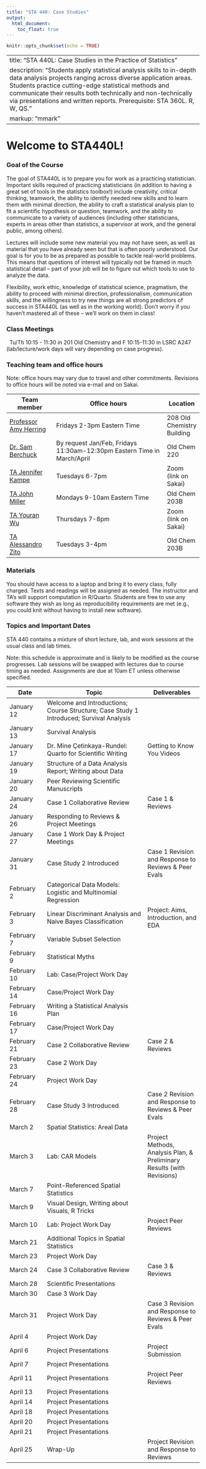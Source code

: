 ```yaml
---
title: "STA 440: Case Studies"
output: 
  html_document:
    toc_float: true
---
```


```r
knitr::opts_chunk$set(echo = TRUE)
```

---
title: "STA 440L: Case Studies in the Practice of Statistics"
description: "Students apply statistical analysis skills to in-depth data analysis projects ranging across diverse application areas. Students practice cutting-edge statistical methods and communicate their results both technically and non-technically via presentations and written reports. Prerequisite: STA 360L. R, W, QS."
markup: "mmark"
---



# Welcome to STA440L!

### Goal of the Course

The goal of STA440L is to prepare you for work as a practicing statistician. Important skills required of practicing statisticians (in addition to having a great set of tools in the statistics toolbox!) include creativity, critical thinking, teamwork, the ability to identify needed new skills and to learn them with minimal direction, the ability to craft a statistical analysis plan to fit a scientific hypothesis or question, teamwork, and the ability to communicate to a variety of audiences (including other statisticians, experts in areas other than statistics, a supervisor at work, and the general public, among others). 

Lectures will include some new material you may not have seen, as well as material that you have already seen but that is often poorly understood. Our goal is for you to be as prepared as possible to tackle real-world problems. This means that questions of interest will typically not be framed in much statistical detail -- part of your job will be to figure out which tools to use to analyze the data. 

Flexibility, work ethic, knowledge of statistical science, pragmatism, the ability to proceed with minimal direction, professionalism, communication skills, and the willingness to try new things are all strong predictors of success in STA440L (as well as in the working world). Don't worry if you haven't mastered all of these -- we'll work on them in class! 

### Class Meetings


<font color="#6CA0DC"><i class="fas fa-calendar-alt fa-lg"></i></font> &nbsp; Tu/Th 10:15 - 11:30 in 201 Old Chemistry and F 10:15-11:30 in LSRC A247 (lab/lecture/work days will vary depending on case progress).


### Teaching team and office hours 


Note: office hours may vary due to travel and other commitments. Revisions to office hours will be noted via e-mail and on Sakai. 

| Team member | Office hours | Location |
| ----------  | -------------------------| ---- |
| [Professor Amy Herring](https://stat.duke.edu/people/amy-h-herring)  <a href="mailto:amy.herring@duke.edu" title="email"><i class="fa fa-envelope"></i></a> &nbsp;  | Fridays 2-3pm Eastern Time | 208 Old Chemistry Building |
| [Dr. Sam Berchuck](https://sites.duke.edu/sib2/)  <a href="mailto:sib2@duke.edu" title="email"><i class="fa fa-envelope"></i></a> &nbsp;  | By request Jan/Feb, Fridays 11:30am-12:30pm Eastern Time in March/April | Old Chem 220 |
| [TA Jennifer Kampe](https://scholars.duke.edu/person/jennifer.kampe)  <a href="mailto:jennifer.kampe@duke.edu" title="email"><i class="fa fa-envelope"></i></a> &nbsp;  | Tuesdays 6-7pm | Zoom (link on Sakai) |
| [TA John Miller](https://scholars.duke.edu/person/john.joshua.miller)  <a href="mailto:john.joshua.miller@duke.edu" title="email"><i class="fa fa-envelope"></i></a> &nbsp; | Mondays 9-10am Eastern Time | Old Chem 203B |
|  [TA Youran Wu](https://scholars.duke.edu/person/youran.wu)  <a href="mailto:youran.wu@duke.edu" title="email"><i class="fa fa-envelope"></i></a> &nbsp; | Thursdays 7-8pm | Zoom (link on Sakai) | 
| [TA Alessandro Zito](https://scholars.duke.edu/person/alessandro.zito)  <a href="mailto:alessandro.zito@duke.edu" title="email"><i class="fa fa-envelope"></i></a> &nbsp; | Tuesdays 3-4pm | Old Chem 203B  |
 
                  


### Materials

You should have access to a laptop and bring it to every class, fully charged. Texts and readings will be assigned as needed. The instructor and TA's will support computation in R/Quarto. Students are free to use any software they wish as long as reproducibility requirements are met (e.g., you could knit without having to install new software).


### Topics and Important Dates

STA 440 contains a mixture of short lecture, lab, and work sessions at the usual class and lab times. 

Note: this schedule is approximate and is likely to be modified as the course progresses. Lab sessions will be swapped with lectures due to course timing as needed.  Assignments are due at 10am ET unless otherwise specified. 



|Date           |Topic                      |Deliverables     |
| ----------    | ---------------------------         | --------------- |
| January 12    | Welcome and Introductions; Course Structure; Case Study 1 Introduced; Survival Analysis   |     |
| January 13    | Survival Analysis    |     |
| January 17     | Dr. Mine Çetinkaya-Rundel: Quarto for Scientific Writing      |   Getting to Know You Videos      |
| January 19    |  Structure of a Data Analysis Report; Writing about Data   |      |
| January 20  | Peer Reviewing Scientific Manuscripts |  |
| January 24   | Case 1 Collaborative Review | Case 1 \& Reviews |
| January 26  | Responding to Reviews \& Project Meetings  |    |
| January 27  |  Case 1 Work Day \& Project Meetings |  |
| January 31  | Case Study 2 Introduced | Case 1 Revision and Response to Reviews \& Peer Evals   |
| February 2  | Categorical Data Models: Logistic and Multinomial Regression |    |
| February 3  | Linear Discriminant Analysis and Naive Bayes Classification |  Project: Aims, Introduction, and EDA  |
| February 7  | Variable Subset Selection |   |
| February 9  | Statistical Myths |   |
| February 10  | Lab: Case/Project Work Day   |  |
| February 14  | Case/Project Work Day |  |
| February 16  | Writing a Statistical Analysis Plan |  |
| February 17  | Case/Project Work Day |   | 
| February 21  |  Case 2 Collaborative Review     |  Case 2 \& Reviews |
| February 23  | Case 2 Work Day |  |
| February 24   | Project Work Day |  |
| February 28   | Case Study 3 Introduced  | Case 2 Revision and Response to Reviews \& Peer Evals |
| March 2   |  Spatial Statistics: Areal Data |  |
| March 3    |  Lab: CAR Models | Project Methods, Analysis Plan, \& Preliminary Results (with Revisions)   |
| March 7    | Point-Referenced Spatial Statistics |  |
| March 9    | Visual Design, Writing about Visuals, R Tricks |   |
| March 10  | Lab: Project Work Day | Project Peer Reviews  | 
| March 21   | Additional Topics in Spatial Statistics |  |
| March 23   | Project Work Day |    | 
| March 24   | Case 3 Collaborative Review | Case 3 \& Reviews | 
| March 28   | Scientific Presentations |   |
| March 30   | Case 3 Work Day |   |
| March 31   | Project Work Day | Case 3 Revision and Response to Reviews \& Peer Evals  |
| April 4  | Project Work Day |  |
| April 6  | Project Presentations  | Project Submission    | 
| April 7  | Project Presentations |   | 
| April 11   | Project Presentations | Project Peer Reviews |
| April 13  | Project Presentations |  |
| April 14  | Project Presentations  |  |
| April 18   | Project Presentations  | |
| April 20  | Project Presentations |  |
| April 21   | Project Presentations |  |
| April 25  | Wrap-Up |  Project Revision and Response to Reviews | 


